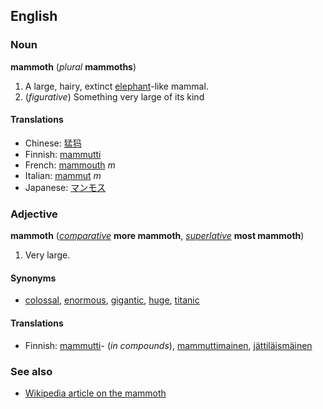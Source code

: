 ==English==
=== Noun ===
'''mammoth''' (''plural'' '''mammoths''')

#A large, hairy, extinct [[elephant]]-like mammal.
#(''figurative'') Something very large of its kind
====Translations====

*Chinese: [[猛犸]]
*Finnish: [[mammutti]]
*French: [[mammouth]] ''m''
*Italian: [[mammut]] ''m''
*Japanese: [[マンモス]]

===Adjective===
'''mammoth''' (''[[comparative]]'' '''more mammoth''', ''[[superlative]]'' '''most mammoth''')

#Very large.

====Synonyms====
*[[colossal]], [[enormous]], [[gigantic]], [[huge]], [[titanic]]

====Translations====
*Finnish: [[mammutti]]- (''in compounds''), [[mammuttimainen]], [[jättiläismäinen]]

===See also===
*[[w:mammoth|Wikipedia article on the mammoth]]